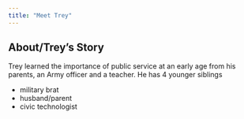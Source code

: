 ```yaml
---
title: "Meet Trey"
---
```


## About/Trey's Story
Trey learned the importance of public service at an early age from his parents, an Army officer and a teacher. He has 4 younger siblings

- military brat
- husband/parent
- civic technologist
